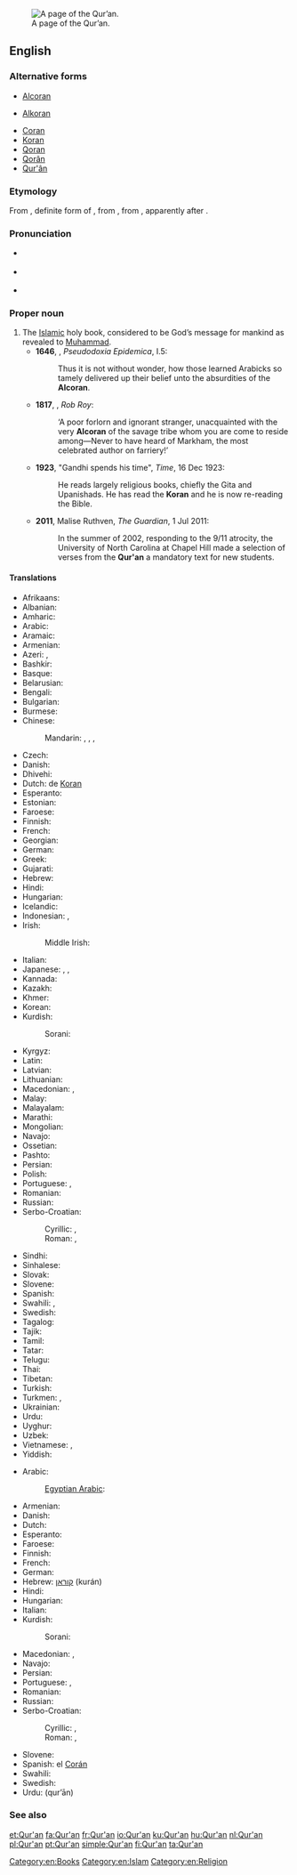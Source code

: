 [[Image:AndalusQuran.JPG|thumb|right|A page of the Qur’an.]]
==English==

===Alternative forms===
* {{qualifier|obsolete}} [[Alcoran]]
* {{qualifier|obsolete}} [[Alkoran]]
* [[Coran]]
* [[Koran]]
* [[Qoran]]
* [[Qorân]]
* [[Qur'ân]]

===Etymology===
From {{etyl|ar}} {{term|القرآن|القُرْآن|tr=al-qur’ān|lang=ar}}, definite form of {{term|قرآن||recitation|tr=qur'ān|lang=ar}}, from {{term|قراءة||reading, recitation|lang=ar|tr=qirā’a}}, from {{term|قرأ||to declaim, to recite|lang=ar|tr=qará’a}}, apparently after {{etyl|syc}} {{term|ܩܪܝܢܐ||reading; scripture|lang=syc|sc=Syrc|tr=qeriānā}}.

===Pronunciation===
* {{a|UK}} {{IPA|/kəˈɹɑːn/}}
* {{a|US}} {{IPA|/kəˈɹɑn/|/kəˈɹæn/|/koʊˈɹæn/|/kɔˈɹɑn/}}
* {{rhymes|ɑn}}

===Proper noun===
{{head|en|proper noun|plural|Qur'ans}}

# The [[Islamic]] holy book, considered to be God’s message for mankind as revealed to [[Muhammad]].
#* '''1646''', {{w|Thomas Browne}}, ''Pseudodoxia Epidemica'', I.5:
#*: Thus it is not without wonder, how those learned Arabicks so tamely delivered up their belief unto the absurdities of the '''Alcoran'''.
#* '''1817''', {{w|Walter Scott}}, ''Rob Roy'':
#*: ‘A poor forlorn and ignorant stranger, unacquainted with the very '''Alcoran''' of the savage tribe whom you are come to reside among—Never to have heard of Markham, the most celebrated author on farriery!’
#* '''1923''', "Gandhi spends his time", ''Time'', 16 Dec 1923:
#*: He reads largely religious books, chiefly the Gita and Upanishads. He has read the '''Koran''' and he is now re-reading the Bible.
#* '''2011''', Malise Ruthven, ''The Guardian'', 1 Jul 2011:
#*: In the summer of 2002, responding to the 9/11 atrocity, the University of North Carolina at Chapel Hill made a selection of verses from the '''Qur'an''' a mandatory text for new students.

====Translations====
{{trans-top|the Islamic holy book}}
* Afrikaans: {{t|af|Koran}}
* Albanian: {{t|sq|Kur'ani|xs=Albanian}}
* Amharic: {{t|am|ቁርአን|sc=Ethi}}
* Arabic: {{t+|ar|القرآن|m|tr=al-qurʾān}}
* Aramaic: {{tø|arc|ܩܘܪܐܢ|tr=qurʔan|sc=Hebr}}
* Armenian: {{t-|hy|Ղուրան|tr=Ġuran}}
* Azeri: {{t-|az|Qur’an|xs=Azeri}}, {{t|az|Гур’ан|sc=Cyrl|xs=Azeri}}
* Bashkir: {{tø|ba|Ҡөръән|tr=Qör'än|sc=Cyrl}}
* Basque: {{t-|eu|Koran|xs=Basque}}
* Belarusian: {{t|be|Каран|m|tr=Karán|xs=Belarusian}}
* Bengali: {{t-|bn|কুরআন|tr=kur'ān|sc=Beng|xs=Bengali}}
* Bulgarian: {{t-|bg|Коран|m|tr=Korán}}
* Burmese: {{t|my|ကိုရမ်ကျမ်း|tr=korankyan:|sc=Mymr|xs=Burmese}}
* Chinese:
*: Mandarin: {{t-|cmn|古蘭經|sc=Hani}},  {{t-|cmn|古兰经|tr=gǔlán-jīng|sc=Hani}},  {{t|cmn|可蘭經|sc=Hani}},  {{t|cmn|可兰经|tr=kělán-jīng|sc=Hani}}
* Czech: {{t-|cs|Korán|m}}
* Danish: {{t|da|Koranen|c}}
* Dhivehi: {{t|dv|ކީރިތި ޤުރުއާން|sc=Thaa}}
* Dutch: de [[Koran]] {{m}}
* Esperanto: {{t-|eo|Korano|xs=Esperanto}}
* Estonian: {{t|et|Koraan}}
* Faroese: {{t-|fo|Koranin|f|xs=Faroese}}
* Finnish: {{t+|fi|Koraani}}
* French: {{t+|fr|Coran|m|alt=le Coran}}
* Georgian: {{t|ka|ყურანი|tr=qʼurani|sc=Geor|xs=Georgian}}
* German: {{t+|de|Koran|m}}
* Greek: {{t|el|Κοράνιο|m|tr=Koránio}}
* Gujarati: {{t|gu|કુરાન|tr=kurān|sc=Gujr}}
* Hebrew: {{t|he|קוראן|m|tr=ha-kurán|alt=הקוראן}}
* Hindi: {{t-|hi|क़ुरान|m|tr=qurān|xs=Hindi}}
* Hungarian: {{t+|hu|Korán}}
* Icelandic: {{t|is|Kóran}}
* Indonesian: {{t|id|Al-Qur'an|xs=Indonesian}}, {{t|id|Al Qur'an|xs=Indonesian}}
* Irish:
*: Middle Irish: {{tø|mga|Acurón|m}}
* Italian: {{t-|it|corano|m}}
* Japanese: {{t|ja|クルアーン|tr=kuruān}},  {{t|ja|コラーン |tr=korān}},  {{t|ja|コーラン|tr=kōran}}
* Kannada: {{t|kn|ಖುರಾನ್|tr=khurān|sc=Knda}}
* Kazakh: {{t-|kk|Құран|tr=Quran|sc=Cyrl|xs=Kazakh}}
* Khmer: {{t|km|កូរ៉ាន|tr=kooraan|sc=Khmr}}
* Korean: {{t|ko|꾸란|tr=kkuran|sc=Hang}}
* Kurdish:
*: Sorani: {{t|ku|قرعان|tr=Qur'an|sc=ku-Arab}}
{{trans-mid}}
* Kyrgyz: {{t-|ky|Куран|tr=Kurán|sc=Cyrl|xs=Kyrgyz}}
* Latin: {{t|la|Alcoranus|m}}
* Latvian: {{t|lv|Korāns|m}}
* Lithuanian: {{t|lt|Koranas|m}}
* Macedonian: {{t-|mk|Куран|m|tr=Kúran}},  {{t-|mk|Коран|m|tr=Kòran}}
* Malay: {{t|ms|Al-Quran|xs=Malay}}
* Malayalam: {{t|ml|ഖുര്‍ആന്‍|tr=khur'ān|sc=Mlym}}
* Marathi: {{t|mr|कुराण|tr=kurāṇ|sc=Deva}}
* Mongolian: {{t-|mn|Коран|tr=Korán|sc=Cyrl|xs=Mongolian}}
* Navajo: {{tø|nv|Kʼowʼan}}
* Ossetian: {{tø|os|Хъуыран|sc=Cyrl}}
* Pashto: {{t|ps|قرآن|tr=Qur’ān|sc=ps-Arab}}
* Persian: {{t+|fa|قرآن|tr=Qor'ân|xs=Persian}}
* Polish: {{t+|pl|Koran|m}}
* Portuguese: {{t+|pt|Corão|m}}, {{t|pt|Alcorão|m}}
* Romanian: {{t|ro|Coranul|m}}
* Russian: {{t+|ru|Коран|m|tr=Korán}}
* Serbo-Croatian:
*: Cyrillic: {{t|sh|Куран|m|sc=Cyrl|xs=Serbo-Croatian}}, {{t|sh|Кур’ан|m|sc=Cyrl|xs=Serbo-Croatian}}
*: Roman: {{t|sh|Kuran|m|alt=Kùrān|xs=Serbo-Croatian}}, {{t|sh|Kur'an|m|xs=Serbo-Croatian}}
* Sindhi: {{t|sd|قرآن|sc=sd-Arab}}
* Sinhalese: {{t|si|කුරාන්|sc=Sinh|xs=Sinhalese}}
* Slovak: {{t-|sk|Korán|m}}
* Slovene: {{t+|sl|Koran|m}}
* Spanish: {{t+|es|Corán|m|alt=el Corán}}
* Swahili: {{t|sw|Kurhan|xs=Swahili}},  {{t+|sw|msahafu|xs=Swahili}}
* Swedish: {{t|sv|koranen}}
* Tagalog: {{t|tl|Qur'an}}
* Tajik: {{t|tg|Қуръон|tr=Qur'on|sc=Cyrl|xs=Tajik}}
* Tamil: {{t|ta|திருக்குர்ஆன்|tr=tirukkur'āṉ|sc=Taml}}
* Tatar: {{t|tt|Көръән|tr=Qör’än|sc=Cyrl|xs=Tatar}}
* Telugu: {{t|te|ఖోరాన్|tr=khōrān|sc=Telu}}
* Thai: {{t|th|กุรอานแห่ง|tr=gù-raan hàeng}}
* Tibetan: {{t|bo|ཁུ་རན་གསུང་རབ|alt=ཁུ་རན་གསུང་རབ།|sc=Tibt}}
* Turkish: {{t+|tr|Kur'an}}
* Turkmen: {{t|tk|Gurhan|xs=Turkmen}}, {{t|tk|Гурхан|sc=Cyrl|xs=Turkmen}}
* Ukrainian: {{t-|uk|Коран|m|tr=Korán|xs=Ukrainian}}
* Urdu: {{t-|ur|قرآن|m|tr=qur’ān|xs=Urdu}}
* Uyghur: {{t|ug|قۇرئان|sc=ug-Arab}}
* Uzbek: {{t|uz|Qurʼon|xs=Uzbek}}
* Vietnamese: {{t|vi|kinh Qur’an|xs=Vietnamese}}, {{t|vi|kinh Koran|xs=Vietnamese}}
* Yiddish: {{t|yi|קאראן|sc=Hebr|xs=Yiddish}}
{{trans-bottom}}

{{trans-top|A copy of the Qur'an}}
* Arabic: {{t+|ar|القرآن|m|tr=al-qurʾān}}
*: [[Egyptian Arabic]]: {{tø|arz|القرآن|m|tr=el-qurʾān|sc=Arab}}
* Armenian: {{t-|hy|Ղուրան|tr=Ġuran}}
* Danish: {{t-|da|Koran|c}}
* Dutch: {{t+|nl|koran|m}}
* Esperanto: {{t-|eo|Korano|xs=Esperanto}}
* Faroese: {{t-|fo|koran|f|xs=Faroese}}
* Finnish: {{t+|fi|Koraani}}
* French: {{t+|fr|coran|m}}
* German: {{t+|de|Koran|m}}
* Hebrew: [[קוראן]] (kurán)
* Hindi: {{t-|hi|क़ुरान|tr=qurān|xs=Hindi}}
* Hungarian: {{t+|hu|Korán}}
* Italian: {{t-|it|corano|m}}
* Kurdish:
*: Sorani: {{ku-Arab|[[قرعان]]}}
{{trans-mid}}
* Macedonian: {{t-|mk|Куран|m|tr=Kúran}},  {{t-|mk|Коран|m|tr=Kòran}}
* Navajo: {{tø|nv|Kʼowʼan}}
* Persian: {{t+|fa|قرآن|tr=Qor'ân|xs=Persian}}
* Portuguese: {{t+|pt|Alcorão|m}}, {{t+|pt|Corão|m}}
* Romanian: {{t+|ro|Coran}}
* Russian: {{t+|ru|Коран|m|tr=Korán}}
* Serbo-Croatian:
*: Cyrillic: {{t|sh|Куран|m|sc=Cyrl|xs=Serbo-Croatian}}, {{t|sh|Кур’ан|m|sc=Cyrl|xs=Serbo-Croatian}}
*: Roman: {{t|sh|Kuran|m|alt=Kùrān|xs=Serbo-Croatian}}, {{t|sh|Kur'an|m|xs=Serbo-Croatian}}
* Slovene: {{t+|sl|Koran|m}}
* Spanish: el [[Corán]] {{m}}
* Swahili: {{t|sw|Kurhan|xs=Swahili}}
* Swedish: {{t-|sv|koran|c}}
* Urdu: {{ur-Arab|[[قرآن]]}} (qur’ān)
{{trans-bottom}}

===See also===
{{projectlinks
|wikipedia
|Wikiquote
|Wikisource
}}

[[Category:en:Books]]
[[Category:en:Islam]]
[[Category:en:Religion]]

[[et:Qur'an]]
[[fa:Qur'an]]
[[fr:Qur'an]]
[[io:Qur'an]]
[[ku:Qur'an]]
[[hu:Qur'an]]
[[nl:Qur'an]]
[[pl:Qur'an]]
[[pt:Qur'an]]
[[simple:Qur'an]]
[[fi:Qur'an]]
[[ta:Qur'an]]